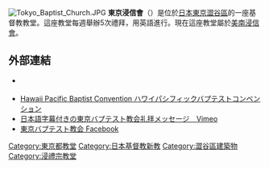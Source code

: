 [[File:Tokyo_Baptist_Church.JPG|thumb]]
'''東京浸信會'''（{{lang-ja|東京バプテスト教会，とうきょうバプテストきょうかい}}）是位於[[日本|日本]][[東京|東京]][[澀谷區|澀谷區]]的一座基督教教堂。這座教堂每週舉辦5次禮拜，用英語進行。現在這座教堂屬於[[美南浸信會|美南浸信會]]。
== 外部連結 ==
* {{Official website|www.tokyobaptist.org/live/index-j.html}} {{ja icon}}
* [https://www.hpbaptist.net/ Hawaii Pacific Baptist Convention ハワイパシフィックバプテストコンベンション] {{Wayback|url=https://www.hpbaptist.net/ |date=20210330143829 }} {{en icon}}
* [https://vimeo.com/tokyobaptist/ 日本語字幕付きの東京バプテスト教会礼拝メッセージ　Vimeo] {{Wayback|url=https://vimeo.com/tokyobaptist/ |date=20201021082631 }}
* [https://ja-jp.facebook.com/%E6%9D%B1%E4%BA%AC%E3%83%90%E3%83%97%E3%83%86%E3%82%B9%E3%83%88%E6%95%99%E4%BC%9A-107108302683491/ 東京バプテスト教会 Facebook] {{Wayback|url=https://ja-jp.facebook.com/%E6%9D%B1%E4%BA%AC%E3%83%90%E3%83%97%E3%83%86%E3%82%B9%E3%83%88%E6%95%99%E4%BC%9A-107108302683491/ |date=20190502054344 }}
[[Category:東京都教堂|Category:東京都教堂]]
[[Category:日本基督教新教|Category:日本基督教新教]]
[[Category:澀谷區建築物|Category:澀谷區建築物]]
[[Category:浸禮宗教堂|Category:浸禮宗教堂]]